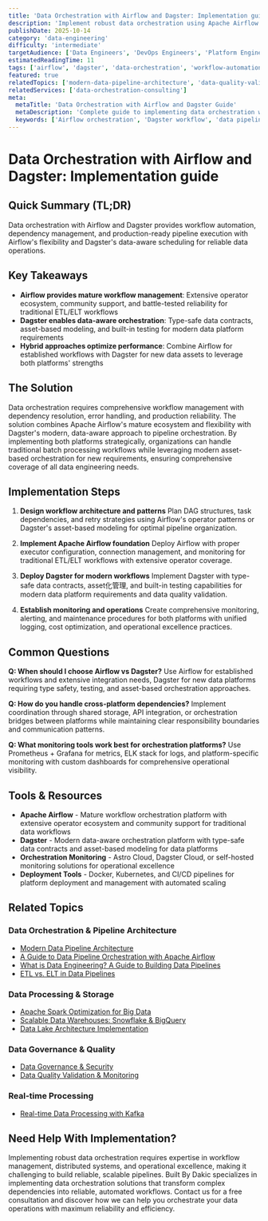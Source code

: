 ```yaml
---
title: 'Data Orchestration with Airflow and Dagster: Implementation guide'
description: 'Implement robust data orchestration using Apache Airflow and Dagster for workflow automation, dependency management, and production data pipeline management.'
publishDate: 2025-10-14
category: 'data-engineering'
difficulty: 'intermediate'
targetAudience: ['Data Engineers', 'DevOps Engineers', 'Platform Engineers']
estimatedReadingTime: 11
tags: ['airflow', 'dagster', 'data-orchestration', 'workflow-automation']
featured: true
relatedTopics: ['modern-data-pipeline-architecture', 'data-quality-validation-monitoring', 'a-guide-to-data-pipeline-orchestration-with-apache-airflow', 'what-is-data-engineering-a-guide-to-building-data-pipelines', 'etl-vs-elt-in-data-pipelines', 'data-governance-security', 'apache-spark-optimization-big-data', 'scalable-data-warehouses-snowflake-bigquery', 'real-time-data-processing-kafka', 'data-lake-architecture-implementation']
relatedServices: ['data-orchestration-consulting']
meta:
  metaTitle: 'Data Orchestration with Airflow and Dagster Guide'
  metaDescription: 'Complete guide to implementing data orchestration with Apache Airflow and Dagster for workflow automation and pipeline management.'
  keywords: ['Airflow orchestration', 'Dagster workflow', 'data pipeline automation', 'workflow management']
---
```


# Data Orchestration with Airflow and Dagster: Implementation guide

## Quick Summary (TL;DR)

Data orchestration with Airflow and Dagster provides workflow automation, dependency management, and production-ready pipeline execution with Airflow's flexibility and Dagster's data-aware scheduling for reliable data operations.

## Key Takeaways

- **Airflow provides mature workflow management**: Extensive operator ecosystem, community support, and battle-tested reliability for traditional ETL/ELT workflows
- **Dagster enables data-aware orchestration**: Type-safe data contracts, asset-based modeling, and built-in testing for modern data platform requirements
- **Hybrid approaches optimize performance**: Combine Airflow for established workflows with Dagster for new data assets to leverage both platforms' strengths

## The Solution

Data orchestration requires comprehensive workflow management with dependency resolution, error handling, and production reliability. The solution combines Apache Airflow's mature ecosystem and flexibility with Dagster's modern, data-aware approach to pipeline orchestration. By implementing both platforms strategically, organizations can handle traditional batch processing workflows while leveraging modern asset-based orchestration for new requirements, ensuring comprehensive coverage of all data engineering needs.

## Implementation Steps

1. **Design workflow architecture and patterns**
   Plan DAG structures, task dependencies, and retry strategies using Airflow's operator patterns or Dagster's asset-based modeling for optimal pipeline organization.

2. **Implement Apache Airflow foundation**
   Deploy Airflow with proper executor configuration, connection management, and monitoring for traditional ETL/ELT workflows with extensive operator coverage.

3. **Deploy Dagster for modern workflows**
   Implement Dagster with type-safe data contracts, asset化管理, and built-in testing capabilities for modern data platform requirements and data quality validation.

4. **Establish monitoring and operations**
   Create comprehensive monitoring, alerting, and maintenance procedures for both platforms with unified logging, cost optimization, and operational excellence practices.

## Common Questions

**Q: When should I choose Airflow vs Dagster?**
Use Airflow for established workflows and extensive integration needs, Dagster for new data platforms requiring type safety, testing, and asset-based orchestration approaches.

**Q: How do you handle cross-platform dependencies?**
Implement coordination through shared storage, API integration, or orchestration bridges between platforms while maintaining clear responsibility boundaries and communication patterns.

**Q: What monitoring tools work best for orchestration platforms?**
Use Prometheus + Grafana for metrics, ELK stack for logs, and platform-specific monitoring with custom dashboards for comprehensive operational visibility.

## Tools & Resources

- **Apache Airflow** - Mature workflow orchestration platform with extensive operator ecosystem and community support for traditional data workflows
- **Dagster** - Modern data-aware orchestration platform with type-safe data contracts and asset-based modeling for data platforms
- **Orchestration Monitoring** - Astro Cloud, Dagster Cloud, or self-hosted monitoring solutions for operational excellence
- **Deployment Tools** - Docker, Kubernetes, and CI/CD pipelines for platform deployment and management with automated scaling

## Related Topics

### Data Orchestration & Pipeline Architecture
- [Modern Data Pipeline Architecture](/topics/modern-data-pipeline-architecture)
- [A Guide to Data Pipeline Orchestration with Apache Airflow](/topics/a-guide-to-data-pipeline-orchestration-with-apache-airflow)
- [What is Data Engineering? A Guide to Building Data Pipelines](/topics/what-is-data-engineering-a-guide-to-building-data-pipelines)
- [ETL vs. ELT in Data Pipelines](/topics/etl-vs-elt-in-data-pipelines)

### Data Processing & Storage
- [Apache Spark Optimization for Big Data](/topics/apache-spark-optimization-big-data)
- [Scalable Data Warehouses: Snowflake & BigQuery](/topics/scalable-data-warehouses-snowflake-bigquery)
- [Data Lake Architecture Implementation](/topics/data-lake-architecture-implementation)

### Data Governance & Quality
- [Data Governance & Security](/topics/data-governance-security)
- [Data Quality Validation & Monitoring](/topics/data-quality-validation-monitoring)

### Real-time Processing
- [Real-time Data Processing with Kafka](/topics/real-time-data-processing-kafka)

## Need Help With Implementation?

Implementing robust data orchestration requires expertise in workflow management, distributed systems, and operational excellence, making it challenging to build reliable, scalable pipelines. Built By Dakic specializes in implementing data orchestration solutions that transform complex dependencies into reliable, automated workflows. Contact us for a free consultation and discover how we can help you orchestrate your data operations with maximum reliability and efficiency.
